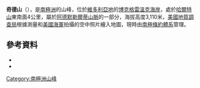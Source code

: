 {{Coord|72|6|S|169|10|E|source:GNIS|display=title}}

'''奇德山'''（{{lang-en|Mount Chider}}），是[[南極洲|南極洲]]的山峰，位於[[維多利亞地|維多利亞地]]的[[博克格雷溫克海岸|博克格雷溫克海岸]]，處於[[哈爾特山_(南極洲)|哈爾特山]]東南面4公里，屬於[[阿德默勒爾蒂山脈|阿德默勒爾蒂山脈]]的一部分，海拔高度3,110米，[[美國地質調查局|美國地質調查局]]根據測量和[[美國海軍|美國海軍]]拍攝的空中照片繪入地圖，現時由[[南極條約體系|南極條約體系]]管理。

==參考資料==
*{{cite gnis | type = antarid | id = 2727| name = Chider, Mount| accessdate = 2011-11-09}}
*{{usgs-gazetteer|id=2727|name=Chider, Mount}}

{{DEFAULTSORT:Mount Chider}}
[[Category:南極洲山峰|Category:南極洲山峰]]


{{BorchgrevinkCoast-geo-stub}}